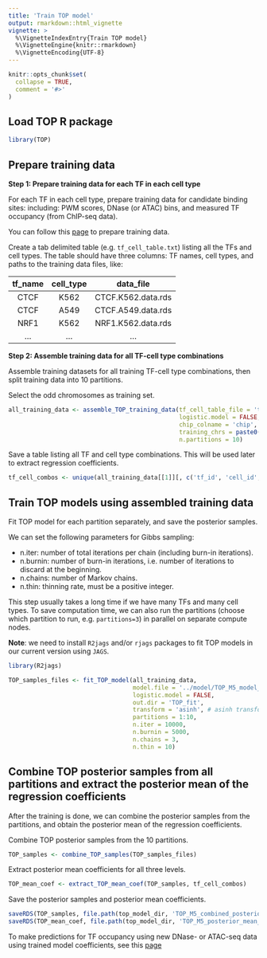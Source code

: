 ```yaml
---
title: 'Train TOP model'
output: rmarkdown::html_vignette
vignette: >
  %\VignetteIndexEntry{Train TOP model}
  %\VignetteEngine{knitr::rmarkdown}
  %\VignetteEncoding{UTF-8}
---
```


```r
knitr::opts_chunk$set(
  collapse = TRUE,
  comment = '#>'
)
```

Load TOP R package
---------------------

```r
library(TOP)
```


Prepare training data
---------------------

**Step 1: Prepare training data for each TF in each cell type**

For each TF in each cell type, prepare training data for candidate binding sites:
including: PWM scores, DNase (or ATAC) bins, 
and measured TF occupancy (from ChIP-seq data).

You can follow this [page](data_preparation.html) to prepare training data.

Create a tab delimited table (e.g. `tf_cell_table.txt`) 
listing all the TFs and cell types. 
The table should have three columns:
TF names, cell types, and paths to the training data files, like:

|   tf_name    |   cell_type   |        data_file       |
|:------------:|:-------------:|:----------------------:|
|     CTCF     |     K562      |   CTCF.K562.data.rds   |
|     CTCF     |     A549      |   CTCF.A549.data.rds   |
|     NRF1     |     K562      |   NRF1.K562.data.rds   |
|     ...      |     ...       |   ...                  |

**Step 2: Assemble training data for all TF-cell type combinations**

Assemble training datasets for all training TF-cell type 
combinations, then split training data into 10 partitions.

Select the odd chromosomes as training set.
```r
all_training_data <- assemble_TOP_training_data(tf_cell_table_file = 'tf_cell_table.txt',
                                                logistic.model = FALSE,
                                                chip_colname = 'chip',
                                                training_chrs = paste0('chr', seq(1,21,2)), 
                                                n.partitions = 10)
```

Save a table listing all TF and cell type combinations. 
This will be used later to extract regression coefficients.
```r
tf_cell_combos <- unique(all_training_data[[1]][, c('tf_id', 'cell_id', 'tf_name', 'cell_type')])
```

Train TOP models using assembled training data
----------------------------------------------

Fit TOP model for each partition separately, and save the posterior samples.

We can set the following parameters for Gibbs sampling: 

- n.iter: number of total iterations per chain (including burn-in iterations).
- n.burnin: number of burn-in iterations, i.e. number of iterations to discard at the beginning.
- n.chains: number of Markov chains.
- n.thin: thinning rate, must be a positive integer.

This step usually takes a long time if we have many TFs and many cell types. 
To save computation time, we can also run the partitions 
(choose which partition to run, e.g. `partitions=3`) 
in parallel on separate compute nodes. 

**Note**: we need to install `R2jags` and/or `rjags` packages to fit TOP models 
in our current version using `JAGS`.

```r
library(R2jags)

TOP_samples_files <- fit_TOP_model(all_training_data, 
                                   model.file = '../model/TOP_M5_model_jags_priorVar1.txt',
                                   logistic.model = FALSE,
                                   out.dir = 'TOP_fit',
                                   transform = 'asinh', # asinh transform ChIP-seq counts
                                   partitions = 1:10,
                                   n.iter = 10000,
                                   n.burnin = 5000,
                                   n.chains = 3,
                                   n.thin = 10)
```

Combine TOP posterior samples from all partitions and extract the posterior mean of the regression coefficients
----------------------------------------------------------------------------------------------------------------

After the training is done, we can combine the posterior samples from the partitions,
and obtain the posterior mean of the regression coefficients.

Combine TOP posterior samples from the 10 partitions.
```r
TOP_samples <- combine_TOP_samples(TOP_samples_files)
```

Extract posterior mean coefficients for all three levels.
```r
TOP_mean_coef <- extract_TOP_mean_coef(TOP_samples, tf_cell_combos)
```

Save the posterior samples and posterior mean coefficients.
```r
saveRDS(TOP_samples, file.path(top_model_dir, 'TOP_M5_combined_posterior_samples.rds'))
saveRDS(TOP_mean_coef, file.path(top_model_dir, 'TOP_M5_posterior_mean_coef.rds'))
```

To make predictions for TF occupancy using new DNase- or ATAC-seq data 
using trained model coefficients,
see this [page](predict_TF_occupancy_with_trained_model.html)

